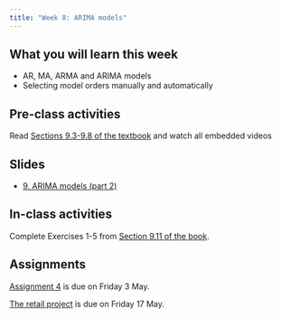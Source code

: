 ```yaml
---
title: "Week 8: ARIMA models"
---
```


## What you will learn this week

* AR, MA, ARMA and ARIMA models
* Selecting model orders manually and automatically

## Pre-class activities

Read [Sections 9.3-9.8 of the textbook](https://otexts.com/fpp3/arima.html) and watch all embedded videos

## Slides

* [9. ARIMA models (part 2)](slides/9-arima_b.pdf)

## In-class activities

Complete Exercises 1-5 from [Section 9.11 of the book](https://otexts.com/fpp3/arima-exercises.html).

## Assignments

[Assignment 4](https://learning.monash.edu/mod/assign/view.php?id=1343951) is due on Friday 3 May.

[The retail project](https://learning.monash.edu/mod/assign/view.php?id=1343999) is due on Friday 17 May.
